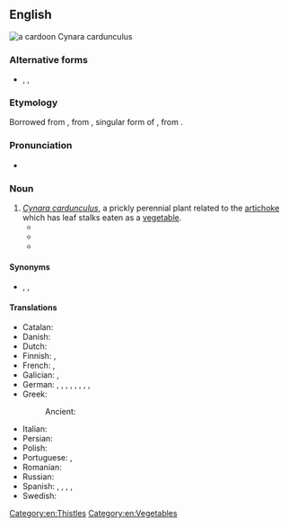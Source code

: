 ==English==
[[File:Cynara cardunculus 008.jpg|thumb|a '''cardoon'''<br>''Cynara cardunculus'']]
{{wikipedia}}
{{wikispecies|Cynara cardunculus}}

===Alternative forms===
* {{l|en|cardon}}, {{l|en|chardon}}, {{l|en|chardoon}} {{qualifier|obsolete}}

===Etymology===
Borrowed from {{bor|en|frm|cardon}}, from {{der|en|ML.|cardon}}, singular form of {{m|la|cardo}}, from {{der|en|la|carduus|t=thistle}}.

===Pronunciation===
* {{audio|en|en-us-cardoon.ogg|Audio (US)}}

===Noun===
{{en-noun}}

# ''[[Cynara cardunculus]]'', a prickly perennial plant related to the [[artichoke]] which has leaf stalks eaten as a [[vegetable]].
#* {{quote-book|en|passage=Means: m. Void, and emptie places between beds in gardens, reserved for speciall hearbes; such are the spaces left for '''Cardoons''' betweene rowes of Onyons.|url=https://books.google.com/books?id=9EI_AAAAcAAJ&dq=%22spaces%20left%20for%20Cardoons%22&pg=PT389#v=onepage&q=%22spaces%20left%20for%20Cardoons%22&f=false|title=A dictionarie of the French and English tongues|year=1611|author={{w|Randle Cotgrave}}}}
#* {{quote-book|en|title={{w|The Voyage of the Beagle}}|author={{w|Charles Darwin}}|year=1839|passage=As I have already said, I nowhere saw the '''cardoon''' south of the Salado; but it is probable that in proportion as that country becomes inhabited, the '''cardoon''' will extend its limits.}}
#* {{quote-book|en|title=Mediterranean Vegetables: A Cook's ABC of Vegetables and Their Preparation|author=Clifford A. Wright|passage=In the sixteenth century, Ruellius speaks of the '''cardoon''' as a food that was appreciated as asparagus is today.|url=https://books.google.com/books?id=tka838efZvkC&lpg=PA87&dq=%22cardoon%22&pg=PA87#v=onepage&q=%22cardoon%22&f=false|year=2001}}

====Synonyms====
* {{sense|perennial plant}} {{vern|artichoke thistle}}, {{vern|ground thistle}}, {{vern|prickly artichoke}}

====Translations====
{{trans-top|perennial plant}}
* Catalan: {{t|ca|herbacol|f}}
* Danish: {{t|da|kardon|c}}
* Dutch: {{t|nl|kardoen|m}}
* Finnish: {{t|fi|isoartisokka}}, {{t|fi|kardoni}}
* French: {{t|fr|artichaut à cardes|m}}, {{t+|fr|cardon|m}}
* Galician: {{t|gl|toba|f}}, {{t|gl|cardio|m}}
* German: {{t|de|Distel-Artischocke|f}}, {{t|de|Kardone|f}}, {{t|de|spanische Artischocke|f}}, {{t|de|wilde Artischocke|f}}, {{t|de|Cardy|f}}, {{t+|de|Distel|f}}, {{t|de|Gemüseartischoke|f}}, {{t|de|Gemüse-Artischocke|f}}, {{t+|de|Karde|f}}
* Greek: {{t+|el|αγκινάρα|f}}
*: Ancient: {{t|grc|κᾰ́κτος|m|f}}
{{trans-mid}}
* Italian: {{t|it|cardone|f}}
* Persian: {{t|fa|کرتش|tr=kartaš|sc=fa-Arab}}
* Polish: {{t|pl|karczoch hiszpanski|m}}
* Portuguese: {{t|pt|cardo de coalho|m}}, {{t|pt|cardo hortense|m}}
* Romanian: {{t+|ro|cardon|m}}
* Russian: {{t+|ru|кардо́н|m}}
* Spanish: {{t|es|cardo borriquero|m}}, {{t+|es|cardo|m}}, {{t|es|cardo comestible|m}}, {{t|es|cardo de comer|m}}, {{t|es|cardo lechero|m}}
* Swedish: {{t|sv|kardon|c}}
{{trans-bottom}}

[[Category:en:Thistles]]
[[Category:en:Vegetables]]
